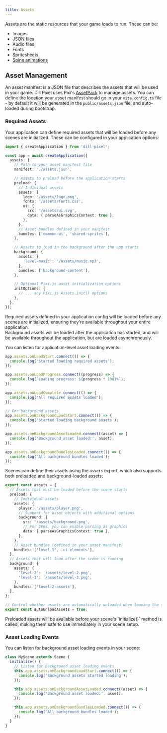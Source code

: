 ```yaml
---
title: Assets
---
```



Assets are the static resources that your game loads to run. These can be:

- Images
- JSON files
- Audio files
- Fonts
- Spritesheets
- [Spine animations](/fundamentals/spine)

## Asset Management

An asset manifest is a JSON file that describes the assets that will be used in your game. Dill Pixel uses Pixi's [AssetPack](https://www.github.com/pixijs/assetpack) to manage assets. You can define the location your asset manifest should go in your `vite.config.ts` file - by default it will be generated in the `public/assets.json` file, and auto-loaded during bootstrap.

### Required Assets

Your application can define required assets that will be loaded before any scenes are initialized. These can be configured in your application options:

```ts
import { createApplication } from 'dill-pixel';

const app = await createApplication({
  assets: {
    // Path to your asset manifest file
    manifest: './assets.json',

    // Assets to preload before the application starts
    preload: {
      // Individual assets
      assets: {
        logo: '/assets/logo.png',
        fonts: '/assets/fonts.css',
        ui: {
          src: '/assets/ui.svg',
          data: { parseAsGraphicsContext: true },
        },
      },
      // Asset bundles defined in your manifest
      bundles: ['common-ui', 'shared-sprites'],
    },

    // Assets to load in the background after the app starts
    background: {
      assets: {
        'level-music': '/assets/music.mp3',
      },
      bundles: ['background-content'],
    },

    // Optional Pixi.js asset initialization options
    initOptions: {
      // ... any Pixi.js Assets.init() options
    },
  },
});
```

<Aside type="tip" title="Required Assets">
  Required assets defined in your application config will be loaded before any scenes are initialized, ensuring they're
  available throughout your entire application.
</Aside>

<Aside type="caution" title="Background Assets">
  Background assets will be loaded after the application has started, and will be available throughout the application,
  but are loaded asynchronously.
</Aside>

You can listen for application-level asset loading events:

```ts
app.assets.onLoadStart.connect(() => {
  console.log('Started loading required assets');
});

app.assets.onLoadProgress.connect((progress) => {
  console.log(`Loading progress: ${progress * 100}%`);
});

app.assets.onLoadComplete.connect(() => {
  console.log('All required assets loaded');
});

// For background assets
app.assets.onBackgroundLoadStart.connect(() => {
  console.log('Started loading background assets');
});

app.assets.onBackgroundAssetLoaded.connect((asset) => {
  console.log('Background asset loaded:', asset);
});

app.assets.onBackgroundBundlesLoaded.connect(() => {
  console.log('All background bundles loaded');
});
```

Scenes can define their assets using the `assets` export, which also supports both preloaded and background-loaded assets:

```ts
export const assets = {
  // Assets that must be loaded before the scene starts
  preload: {
    // Individual assets
    assets: {
      player: '/assets/player.png',
      // Support for asset objects with additional options
      background: {
        src: '/assets/background.png',
        // For SVGs, you can enable parsing as graphics
        data: { parseAsGraphicsContext: true },
      },
    },
    // Asset bundles (defined in your asset manifest)
    bundles: ['level-1', 'ui-elements'],
  },
  // Assets that will load after the scene is running
  background: {
    assets: {
      'level-2': '/assets/level-2.png',
      'level-3': '/assets/level-3.png',
    },
    bundles: ['level-2-assets'],
  },
};

// Control whether assets are automatically unloaded when leaving the scene
export const autoUnloadAssets = true;
```

<Aside type="tip">
  Preloaded assets will be available before your scene's `initialize()` method is called, making them safe to use
  immediately in your scene setup.
</Aside>

### Asset Loading Events

You can listen for background asset loading events in your scene:

```ts
class MyScene extends Scene {
  initialize() {
    // Listen for background asset loading events
    this.app.assets.onBackgroundLoadStart.connect(() => {
      console.log('Background assets started loading');
    });

    this.app.assets.onBackgroundAssetLoaded.connect((asset) => {
      console.log('Background asset loaded:', asset);
    });

    this.app.assets.onBackgroundBundlesLoaded.connect(() => {
      console.log('All background bundles loaded');
    });
  }
}
```

